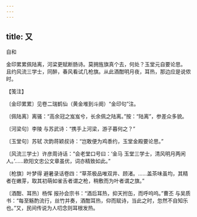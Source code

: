 ```yaml
---
---
---
```

title: 又
---



自和





金印累累佩陆离，河梁更赋断肠诗。莫拥旌旗真个去，何处？玉堂元自要论思。　且约风流三学士，同醉，春风看试几枪旗。从此酒酣明月夜，耳热，那边应是说侬时。





【笺注】


〔金印累累〕见卷二瑞鹤仙（黄金堆到斗阕）“金印句”注。

〔佩陆离〕离骚：“高余冠之岌岌兮，长余佩之陆离。”按：“陆离”，参差众多貌。

〔河梁句〕李陵 与苏武诗：“携手上河梁，游子暮何之？”

〔玉堂句〕苏轼 次韵蒋颖叔诗：“岂敢便为鸡黍约，玉堂金殿要论思。”

〔风流三学士〕许彦周诗话：“会老堂口号曰：‘金马 玉堂三学士，清风明月两闲人。’……欧阳文忠公文章虽优，词亦精致如此。”

〔枪旗〕叶梦得 避暑录话卷四：“草茶极品唯双井、顾渚。……盖茶味虽均，其精者在嫩芽，取其初萌如雀舌者谓之枪，稍敷而为叶者谓之旗。”

〔酒酣、耳热〕杨恽 报孙会宗书：“酒后耳热，抑天拊缶，而呼呜呜。”曹丕 与吴质书：“每至觞酌流行，丝竹并奏，酒酣耳热，仰而赋诗，当此之时，忽然不自知乐也。”又，民间传说为人叨念则耳根发热。